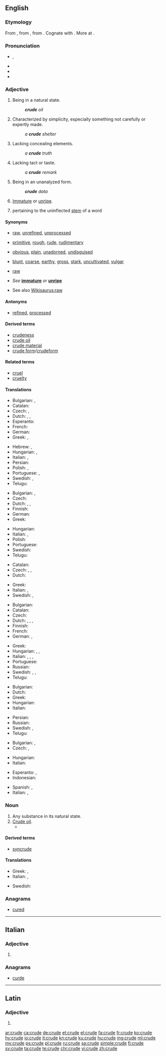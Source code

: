 ==English==
{{wikipedia|dab=crude}}

===Etymology===
From {{etyl|enm|en}} {{term|crude|lang=enm}}, from {{etyl|la|en}} {{m|la|crūdus||raw, bloody, uncooked, undigested, crude}}, from {{etyl|ine-pro|en}} {{m|ine-pro|*krewa-||raw meat, fresh blood}}. Cognate with {{etyl|ang|-}} {{m|ang|hrēaw||raw, uncooked}}. More at {{l|en|raw}}.

===Pronunciation===
* {{enPR|kro͞od}}, {{IPA|/kɹuːd/|lang=en}}
* {{audio|En-us-crude.ogg|Audio (US)|lang=en}}
* {{rhymes|uːd|lang=en}}
* {{homophones|crewed|lang=en}}

===Adjective===
{{en-adj|er}}

# Being in a natural state.
#: '''''crude''' oil''
# Characterized by simplicity, especially something not carefully or expertly made.
#: ''a '''crude''' shelter''
# Lacking concealing elements.
#: ''a '''crude''' truth''
# Lacking tact or taste.
#: ''a '''crude''' remark''
# {{context|statistics|lang=en}} Being in an unanalyzed form.
#: '''''crude''' data''
# {{context|archaic|lang=en}} [[immature|Immature]] or [[unripe]].
# {{lb|en|grammar}} pertaining to the uninflected [[stem]] of a word

====Synonyms====
* {{sense|being in a natural state}} [[raw]], [[unrefined]], [[unprocessed]]
* {{sense|characterized by simplicity}} [[primitive]], [[rough]], [[rude]], [[rudimentary]]
* {{sense|lacking concealing elements}} [[obvious]], [[plain]], [[unadorned]], [[undisguised]]
* {{sense|lacking tact or taste}} [[blunt]], [[coarse]], [[earthy]], [[gross]], [[stark]], [[uncultivated]], [[vulgar]]
* {{sense|statistics: in an unanalyzed form}} [[raw]]
* {{sense|archaic: immature or unripe}} ''See'' '''[[immature]]''' ''or'' '''[[unripe]]'''
* See also [[Wikisaurus:raw]]

====Antonyms====
* {{sense|being in a natural state}} [[refined]], [[processed]]

====Derived terms====
* [[crudeness]]
* [[crude oil]]
* [[crude material]]
* [[crude form]]/[[crudeform]]

====Related terms====
* [[cruel]]
* [[cruelty]]

====Translations====
{{trans-top|being in a natural state}}
* Bulgarian: {{t+|bg|суров}}, {{t+|bg|необработен}}
* Catalan: {{t|ca|cru}}
* Czech: {{t|cs|surový|m}}, {{t+|cs|syrový|m}}
* Dutch: {{t+|nl|ruw}}, {{t|nl|onbewerkt}}, {{t|nl|ongeraffineerd}}
* Esperanto: {{t|eo|kruda}}
* French: {{t+|fr|cru}}
* German: {{t+|de|roh}}
* Greek: {{t+|el|ακατέργαστος|m}}, {{t+|el|ανεπεξέργαστος|m}}
{{trans-mid}}
* Hebrew: {{t|he|גולמי|m|tr=golmy|sc=Hebr}}, {{t|he|גולמית|f|tr=golmyt|sc=Hebr}}
* Hungarian: {{t+|hu|nyers}}, {{t|hu|finomítatlan}}
* Italian: {{t|it|greggio|m}}, {{t+|it|grezzo}}
* Persian: {{t+|fa|خام|tr=xâm|sc=fa-Arab}}
* Polish: {{t+|pl|surowy|m}}, {{t|pl|nieoczyszczony|m}}
* Portuguese: {{t+|pt|cru}}, {{t+|pt|bruto}}
* Swedish: {{t+|sv|rå}}, {{t+|sv|grov}}
* Telugu: {{t+|te|ముడి|sc=Telu}}
{{trans-bottom}}

{{trans-top|characterized by simplicity}}
* Bulgarian: {{t+|bg|прост}}, {{t+|bg|груб}}
* Czech: {{t+|cs|prostý}}
* Dutch: {{t|nl|onafgewerkt}}, {{t+|nl|rudimentair}}, {{t+|nl|primitief}}
* Finnish: {{t+|fi|yksinkertainen}}
* German: {{t|de|unfertig}}
* Greek: {{t+|el|αδρός}}
{{trans-mid}}
* Hungarian: {{t+|hu|kezdetleges}}
* Italian: {{t+|it|rustico}}, {{t+|it|raffazzonato}}
* Polish: {{t+|pl|prymitywny|m}}
* Portuguese: {{t+|pt|rústico}}
* Swedish: {{t+|sv|enkel}}
* Telugu: {{t+|te|ముతక|sc=Telu}}
{{trans-bottom}}

{{trans-top|lacking concealing elements}}
* Catalan: {{t|ca|cru}}
* Czech: {{t+|cs|zřejmý}}, {{t|cs|evidentní}}, {{t+|cs|jasný}}
* Dutch: {{t+|nl|naakt}}
{{trans-mid}}
* Greek: {{t+|el|χονδροειδής}}
* Italian: {{t+|it|ovvio}}, {{t+|it|crudo}}
* Swedish: {{t|sv|ohöljd}}, {{t+|sv|oförblommerad}}
{{trans-bottom}}

{{trans-top|lacking tact or taste}}
* Bulgarian: {{t+|bg|груб}}
* Catalan: {{t|ca|groller}}
* Czech: {{t|cs|neomalený|m}}
* Dutch: {{t+|nl|ruw}}, {{t+|nl|grof}}, {{t|nl|smakeloos}}, {{t+|nl|vulgair}}
* Finnish: {{t+|fi|karkea}}
* French: {{t+|fr|vulgaire|m|f}}
* German: {{t+|de|roh}}, {{t+|de|grob}}
{{trans-mid}}
* Greek: {{t+|el|άξεστος|m}}
* Hungarian: {{t+|hu|durva}}, {{t+|hu|faragatlan}}, {{t+|hu|nyers}}
* Italian: {{t+|it|volgare|m|f}}, {{t+|it|crudo}}, {{t+|it|semplice}}, {{t+|it|grezzo}}
* Portuguese: {{t+|pt|bruto}}
* Russian: {{t+|ru|гру́бый}}
* Swedish: {{t+|sv|grov}}, {{t+|sv|plump}}, {{t|sv|oborstad}}
* Telugu: {{t+|te|నాటు|sc=Telu}}
{{trans-bottom}}

{{trans-top|statistics: in an unanalyzed form}}
* Bulgarian: {{t+|bg|суров}}
* Dutch: {{t+|nl|ruw}}
* Greek: {{t+|el|ανεπεξέργαστος|m|sc=Grek}}
* Hungarian: {{t+|hu|nyers}}
* Italian: {{t+|it|raffazzonato}}
{{trans-mid}}
* Persian: {{t+|fa|خام|tr=xâm|sc=fa-Arab}}
* Russian: {{t|ru|необрабо́танный}}
* Swedish: {{t|sv|obearbetad}}, {{t+|sv|rå}}
* Telugu: {{t+|te|ముడి|sc=Telu}}
{{trans-bottom}}

{{trans-top|immature or unripe (see [[immature]] or [[unripe]])}}
* Bulgarian: {{t+|bg|незрял}}, {{t+|bg|неузрял}}
* Czech: {{t|cs|nedozrálý|m}}, {{t|cs|nezralý|m}}
{{trans-mid}}
* Hungarian: {{t+|hu|éretlen}}
* Italian: {{t+|it|acerbo}}
{{trans-bottom}}

{{checktrans-top}}
* Esperanto: {{t-check|eo|kruda petrolo}}, {{t-check|eo|nafto}}
* Indonesian: {{t+check|id|mentah}}
{{trans-mid}}
* Spanish: {{qualifier|1}} {{t+check|es|crudo}}, {{qualifier|2}} {{t-check|es|rudimentario}}
* Italian: {{qualifier|1,2}} {{t-check|it|greggio, grezzo}}, {{qualifier|3,4}} {{t+check|it|crudo}}
{{trans-bottom}}

===Noun===
{{en-noun}}

# Any substance in its natural state.
# [[crude oil|Crude oil]].
#* {{quote-magazine|date=2013-08-03|volume=408|issue=8847|magazine={{w|The Economist}}
|title=[http://www.economist.com/news/leaders/21582516-worlds-thirst-oil-could-be-nearing-peak-bad-news-producers-excellent Yesterday’s fuel]
|passage=The dawn of the oil age was fairly recent. Although the stuff was used to waterproof boats in the Middle East 6,000 years ago, extracting it in earnest began only in 1859 after an oil strike in Pennsylvania. The first barrels of '''crude''' fetched $18 (around $450 at today’s prices).}}

====Derived terms====
* [[syncrude]]

====Translations====
{{trans-top|any substance in its natural state}}
* Greek: {{t+|el|ακατέργαστος|m}}, {{t+|el|αργός|m}}
* Italian: {{t|it|greggio|m}}, {{t+|it|grezzo|m}}
{{trans-mid}}
* Swedish: {{t|sv|råämne|n}}
{{trans-bottom}}

===Anagrams===
* [[cured#English|cured]]

----

==Italian==

===Adjective===
{{head|it|adjective form}}

# {{feminine plural of|crudo|lang=it}}

===Anagrams===
* [[curde#Italian|curde]]

----

==Latin==

===Adjective===
{{la-adj-form|crūde}}

# {{inflection of|crūdus||voc|m|s|lang=la}}

[[ar:crude]]
[[ca:crude]]
[[de:crude]]
[[et:crude]]
[[el:crude]]
[[fa:crude]]
[[fr:crude]]
[[ko:crude]]
[[hy:crude]]
[[io:crude]]
[[it:crude]]
[[kn:crude]]
[[ku:crude]]
[[hu:crude]]
[[mg:crude]]
[[ml:crude]]
[[my:crude]]
[[ps:crude]]
[[pl:crude]]
[[ru:crude]]
[[sa:crude]]
[[simple:crude]]
[[fi:crude]]
[[sv:crude]]
[[ta:crude]]
[[te:crude]]
[[chr:crude]]
[[vi:crude]]
[[zh:crude]]